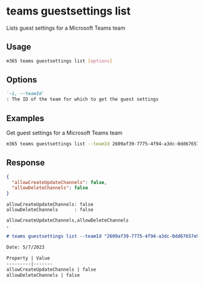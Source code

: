 
# teams guestsettings list

Lists guest settings for a Microsoft Teams team

## Usage

```sh
m365 teams guestsettings list [options]
```

## Options

```md defintion-list
`-i, --teamId`
: The ID of the team for which to get the guest settings
```

<Global />

## Examples

Get guest settings for a Microsoft Teams team

```sh
m365 teams guestsettings list --teamId 2609af39-7775-4f94-a3dc-0dd67657e900
```

## Response

<Tabs>
  <TabItem value="JSON">

  ```json
  {
    "allowCreateUpdateChannels": false,
    "allowDeleteChannels": false
  }
  ```

  </TabItem>
  <TabItem value="Text">

  ```text
  allowCreateUpdateChannels: false
  allowDeleteChannels      : false
  ```

  </TabItem>
  <TabItem value="CSV">

  ```csv
  allowCreateUpdateChannels,allowDeleteChannels
  ,
  ```

  </TabItem>
  <TabItem value="Markdown">

  ```md
  # teams guestsettings list --teamId "2609af39-7775-4f94-a3dc-0dd67657e900"

  Date: 5/7/2023

  Property | Value
  ---------|-------
  allowCreateUpdateChannels | false
  allowDeleteChannels | false
  ```

  </TabItem>
</Tabs>


